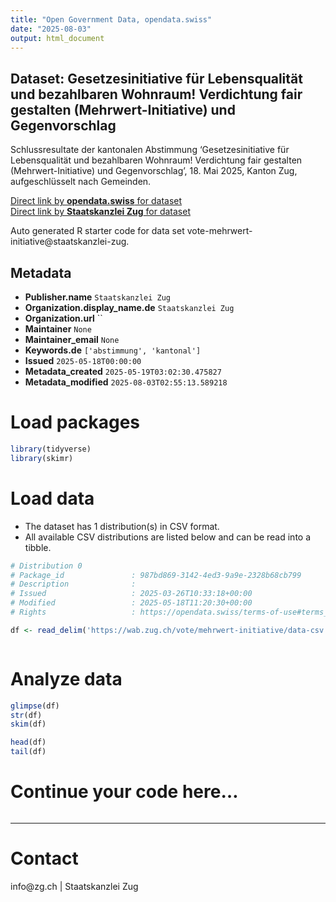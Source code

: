 ```yaml
---
title: "Open Government Data, opendata.swiss"
date: "2025-08-03"
output: html_document
---
```


## Dataset: Gesetzesinitiative für Lebensqualität und bezahlbaren Wohnraum! Verdichtung fair gestalten (Mehrwert-Initiative) und Gegenvorschlag

Schlussresultate der kantonalen Abstimmung 'Gesetzesinitiative für Lebensqualität und bezahlbaren Wohnraum! Verdichtung fair gestalten (Mehrwert-Initiative) und Gegenvorschlag', 18. Mai 2025, Kanton Zug, aufgeschlüsselt nach Gemeinden.

[Direct link by **opendata.swiss** for dataset](https://opendata.swiss/de/dataset/gesetzesinitiative-fur-lebensqualitat-und-bezahlbaren-wohnraum-verdichtung-fair-gestalten-mehrw)<br>
[Direct link by **Staatskanzlei Zug** for dataset](https://wab.zug.ch/vote/mehrwert-initiative/data)

Auto generated R starter code for data set vote-mehrwert-initiative@staatskanzlei-zug.

## Metadata

- **Publisher.name** `Staatskanzlei Zug`
- **Organization.display_name.de** `Staatskanzlei Zug`
- **Organization.url** ``
- **Maintainer** `None`
- **Maintainer_email** `None`
- **Keywords.de** `['abstimmung', 'kantonal']`
- **Issued** `2025-05-18T00:00:00`
- **Metadata_created** `2025-05-19T03:02:30.475827`
- **Metadata_modified** `2025-08-03T02:55:13.589218`


# Load packages

```r

library(tidyverse)
library(skimr)

```

# Load data

-   The dataset has 1 distribution(s) in CSV format.
-   All available CSV distributions are listed below and can be read into a tibble.

```r

# Distribution 0
# Package_id               : 987bd869-3142-4ed3-9a9e-2328b68cb799
# Description              : 
# Issued                   : 2025-03-26T10:33:18+00:00
# Modified                 : 2025-05-18T11:20:30+00:00
# Rights                   : https://opendata.swiss/terms-of-use#terms_by

df <- read_delim('https://wab.zug.ch/vote/mehrwert-initiative/data-csv')



```

# Analyze data

```r

glimpse(df)
str(df)
skim(df)

head(df)
tail(df)

```

# Continue your code here...

```r

```

------------------------------------------------------------------------

# Contact

info@zg.ch | Staatskanzlei Zug
